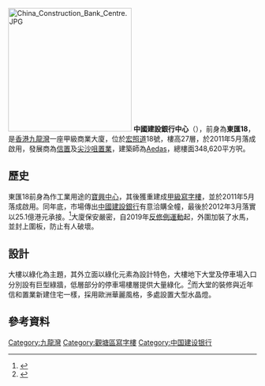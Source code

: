 {{不是|中國建設銀行大廈}}
{{Refimprove|time=2014-10-25T06:24:33+00:00}}
[[File:China_Construction_Bank_Centre.JPG|250px]]
'''中國建設銀行中心'''（'''{{lang-en|China Construction Bank Centre}}'''），前身為'''東匯18'''，是[[香港|香港]][[九龍灣|九龍灣]]一座甲級商業大廈，位於[[宏照道|宏照道]]18號，樓高27層，於2011年5月落成啟用，發展商為[[信置|信置]]及[[尖沙咀置業|尖沙咀置業]]，建築師為[[Aedas|Aedas]]，總樓面348,620平方呎。

==歷史==
東匯18前身為作工業用途的[[寶興中心|寶興中心]]，其後獲重建成[[甲級寫字樓|甲級寫字樓]]，並於2011年5月落成啟用。同年底，市場傳出[[中國建設銀行|中國建設銀行]]有意洽購全幢，最後於2012年3月落實以25.1億港元承接。<ref>{{Cite web |url=https://hk.news.yahoo.com/%E5%BB%BA%E8%A1%8C28%E5%84%84-%E6%B4%BD%E8%B3%BC%E6%9D%B1%E5%8C%AF18%E5%85%A8%E5%B9%A2-224516738.html |title=建行28億 洽購東匯18全幢 《香港經濟日報》 2011年11月7日 |accessdate=2015年6月13日 |archive-date=2015年6月15日 |archive-url=https://web.archive.org/web/20150615125720/https://hk.news.yahoo.com/%E5%BB%BA%E8%A1%8C28%E5%84%84-%E6%B4%BD%E8%B3%BC%E6%9D%B1%E5%8C%AF18%E5%85%A8%E5%B9%A2-224516738.html |dead-url=no }}</ref>大廈保安嚴密，自2019年[[反修例運動|反修例運動]]起，外圍加裝了水馬，並封上圍板，防止有人破壞。

==設計==
大樓以綠化為主題，其外立面以綠化元素為設計特色，大樓地下大堂及停車場入口分別設有巨型綠牆，低層部分的停車場樓層提供大量綠化。<ref>{{Cite web |url=http://www.sino.com/zh-HK/Media-Center/Press-Release/Corporate-Information/2012/Sino-projects-recognised-for-creative-use-of-Verti |title=信和集團多個創新垂直綠化項目獲獎 荃新天地奪首屆高空綠化大獎金獎 信和集團 2012年5月10日 |accessdate=2015年6月13日 |archive-date=2015年6月14日 |archive-url=https://web.archive.org/web/20150614211012/http://www.sino.com/zh-HK/Media-Center/Press-Release/Corporate-Information/2012/Sino-projects-recognised-for-creative-use-of-Verti |dead-url=no }}</ref>而大堂的裝修與近年信和置業新建住宅一樣，採用歐洲華麗風格，多處設置大型水晶燈。

==參考資料==
{{reflist}}

{{信和置業}}

[[Category:九龍灣|Category:九龍灣]]
[[Category:觀塘區寫字樓|Category:觀塘區寫字樓]]
[[Category:中国建设银行|Category:中国建设银行]]
{{HK-buil-stub}}